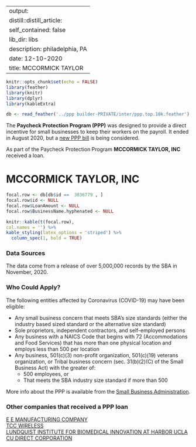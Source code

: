 
---
output:
  distill::distill_article:
    self_contained: false
    lib_dir: libs
description: philadelphia, PA 
date: 12-10-2020
title: MCCORMICK TAYLOR 
---




```r
knitr::opts_chunk$set(echo = FALSE)
library(feather)
library(knitr)
library(dplyr)
library(kableExtra)

db <- read_feather('../ppp builder-PRIVATE/inter/ppp.top.10k.feather')

```



The **Paycheck Protection Program (PPP)** was designed to provide a direct incentive for small businesses to keep their workers on the payroll. It ended in August 2020, but a [new PPP bill](https://thehill.com/policy/finance/529092-bipartisan-support-for-new-ppp-loans-gains-momentum-in-congress) is being considered.

As part of the Paycheck Protection Program **MCCORMICK TAYLOR, INC** received a loan.


# MCCORMICK TAYLOR, INC 

```r
focal.row <- db[db$id ==  3036779 , ]
focal.row$id <- NULL
focal.row$LoanAmount <- NULL
focal.row$BusinessName.hyphenated <- NULL

knitr::kable(t(focal.row), 
col.names = '') %>%
kable_styling(latex_options = 'striped') %>%
  column_spec(1, bold = TRUE)


```

### Data Sources

The data come from a release of over 5,000,000 records by the SBA in November, 2020.


### Who Could Apply?

The following entities affected by Coronavirus (COVID-19) may have been eligible:

+ Any small business concern that meets SBA’s size standards (either the industry based sized standard or the alternative size standard)
+ Sole proprietors, independent contractors, and self-employed persons
+ Any business with a NAICS Code that begins with 72 (Accommodations and Food Services) that has more than one physical location and employs less than 500 per location
+ Any business, 501(c)(3) non-profit organization, 501(c)(19) veterans organization, or Tribal business concern (sec. 31(b)(2)(C) of the Small Business Act) with the greater of:
  + 500 employees, or 
  + That meets the SBA industry size standard if more than 500


More info about the PPP is available from the [Small Business Administration](https://www.sba.gov/funding-programs/loans/coronavirus-relief-options/paycheck-protection-program).

 
### Other companies that received a PPP loan 
   
 [E E MANUFACTURING COMPANY](/Paycheck-Protection-Program/1406958-E-E-MANUFACTURING-COMPANY) <br> [TCC WIRELESS](/Paycheck-Protection-Program/4540746-TCC-WIRELESS) <br> [LUNDQUIST INSTITUTE FOR BIOMEDICAL INNOVATION AT HARBOR UCLA](/Paycheck-Protection-Program/2873094-LUNDQUIST-INSTITUTE-FOR-BIOMEDICAL-INNOVATION-AT-HARBOR-UCLA) <br> [CU DIRECT CORPORATION](/Paycheck-Protection-Program/1118277-CU-DIRECT-CORPORATION) <br>